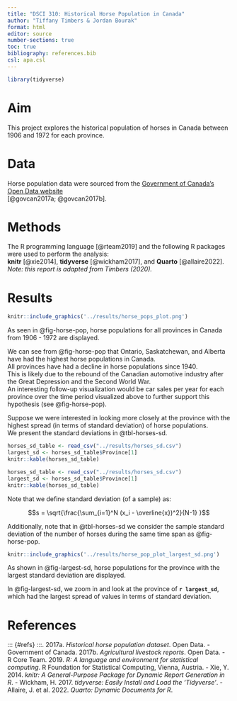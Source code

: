 ```yaml
---
title: "DSCI 310: Historical Horse Population in Canada"
author: "Tiffany Timbers & Jordan Bourak"
format: html
editor: source
number-sections: true
toc: true
bibliography: references.bib
csl: apa.csl
---
```


```r
library(tidyverse)
```

# Aim

This project explores the historical population of horses in Canada 
between 1906 and 1972 for each province.

# Data

Horse population data were sourced from the 
[Government of Canada's Open Data website](http://open.canada.ca/en/open-data)  
[@govcan2017a; @govcan2017b].

# Methods

The R programming language [@rteam2019] 
and the following R packages were used to perform the analysis:  
**knitr** [@xie2014], **tidyverse** [@wickham2017], and **Quarto** [@allaire2022].  
*Note: this report is adapted from Timbers (2020).*

# Results

```r
knitr::include_graphics('../results/horse_pops_plot.png')
```

As seen in @fig-horse-pop, horse populations for all provinces in Canada from 1906 - 1972 are displayed.

We can see from @fig-horse-pop that Ontario, Saskatchewan, and Alberta 
have had the highest horse populations in Canada.  
All provinces have had a decline in horse populations since 1940.  
This is likely due to the rebound of the Canadian automotive industry 
after the Great Depression and the Second World War.  
An interesting follow-up visualization would be car sales per year 
for each province over the time period visualized above 
to further support this hypothesis (see @fig-horse-pop).

Suppose we were interested in looking more closely at the province 
with the highest spread (in terms of standard deviation) of horse populations.  
We present the standard deviations in @tbl-horses-sd.

```r
horses_sd_table <- read_csv("../results/horses_sd.csv")
largest_sd <- horses_sd_table$Province[1]
knitr::kable(horses_sd_table)
```

```r
horses_sd_table <- read_csv("../results/horses_sd.csv")
largest_sd <- horses_sd_table$Province[1]
knitr::kable(horses_sd_table)
```

Note that we define standard deviation (of a sample) as:

$$s = \sqrt{\frac{\sum_{i=1}^N (x_i - \overline{x})^2}{N-1} }$$

Additionally, note that in @tbl-horses-sd we consider the sample standard deviation of the number of horses during the same time span as @fig-horse-pop.

```r
knitr::include_graphics('../results/horse_pop_plot_largest_sd.png')
```

As shown in @fig-largest-sd, horse populations for the province with the largest standard deviation are displayed.

In @fig-largest-sd, we zoom in and look at the province of **`r largest_sd`**, which had the largest spread of values in terms of standard deviation.

# References

::: {#refs}
:::. 2017a. *Historical horse population dataset*. Open Data. 
- Government of Canada. 2017b. *Agricultural livestock reports*. Open Data.
- R Core Team. 2019. *R: A language and environment for statistical computing*. R Foundation for Statistical Computing, Vienna, Austria.
- Xie, Y. 2014. *knitr: A General-Purpose Package for Dynamic Report Generation in R*.
- Wickham, H. 2017. *tidyverse: Easily Install and Load the 'Tidyverse'*.
- Allaire, J. et al. 2022. *Quarto: Dynamic Documents for R*.
